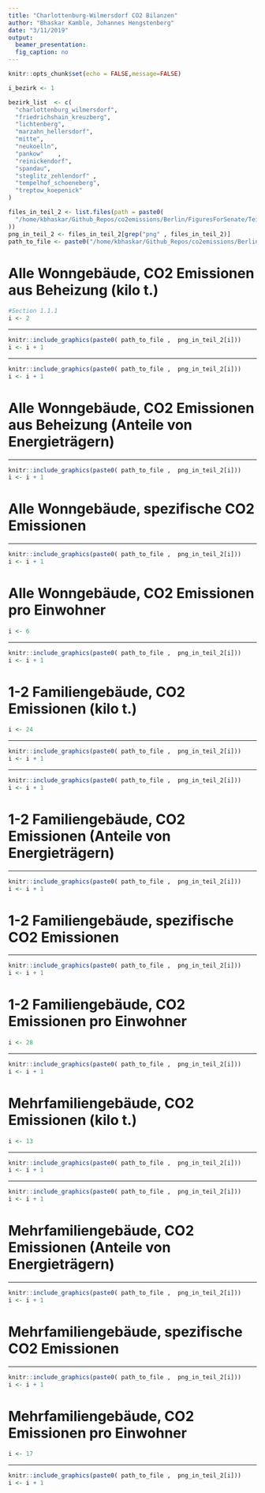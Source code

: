 ```yaml
---
title: "Charlottenburg-Wilmersdorf CO2 Bilanzen"
author: "Bhaskar Kamble, Johannes Hengstenberg"
date: "3/11/2019"
output: 
  beamer_presentation:
  fig_caption: no
---
```


```r
knitr::opts_chunk$set(echo = FALSE,message=FALSE)
```

```r
i_bezirk <- 1
```

```r
bezirk_list  <- c(
  "charlottenburg_wilmersdorf",
  "friedrichshain_kreuzberg",
  "lichtenberg",
  "marzahn_hellersdorf",
  "mitte",
  "neukoelln",
  "pankow"    ,             
  "reinickendorf",
  "spandau",
  "steglitz_zehlendorf" ,
  "tempelhof_schoeneberg",
  "treptow_koepenick"                              
)
```



```r
files_in_teil_2 <- list.files(path = paste0(
  "/home/kbhaskar/Github_Repos/co2emissions/Berlin/FiguresForSenate/Teil2/",bezirk_list[i_bezirk]
))
png_in_teil_2 <- files_in_teil_2[grep("png" , files_in_teil_2)]
path_to_file <- paste0("/home/kbhaskar/Github_Repos/co2emissions/Berlin/FiguresForSenate/Teil2/",bezirk_list[i_bezirk] , "/")
```



# Alle Wonngebäude, CO2 Emissionen aus Beheizung (kilo t.)

```r
#Section 1.1.1
i <- 2
```

---

```r
knitr::include_graphics(paste0( path_to_file ,  png_in_teil_2[i]))
i <- i + 1
```

---

```r
knitr::include_graphics(paste0( path_to_file ,  png_in_teil_2[i]))
i <- i + 1
```

# Alle Wonngebäude, CO2 Emissionen aus Beheizung (Anteile von Energieträgern)

---

```r
knitr::include_graphics(paste0( path_to_file ,  png_in_teil_2[i]))
i <- i + 1
```


# Alle Wonngebäude, spezifische CO2 Emissionen

---

```r
knitr::include_graphics(paste0( path_to_file ,  png_in_teil_2[i]))
i <- i + 1
```

# Alle Wonngebäude, CO2 Emissionen pro Einwohner

```r
i <- 6
```

---

```r
knitr::include_graphics(paste0( path_to_file ,  png_in_teil_2[i]))
i <- i + 1
```
















# 1-2 Familiengebäude, CO2 Emissionen (kilo t.)

```r
i <- 24
```

---

```r
knitr::include_graphics(paste0( path_to_file ,  png_in_teil_2[i]))
i <- i + 1
```

---

```r
knitr::include_graphics(paste0( path_to_file ,  png_in_teil_2[i]))
i <- i + 1
```


# 1-2 Familiengebäude, CO2 Emissionen (Anteile von Energieträgern)

---

```r
knitr::include_graphics(paste0( path_to_file ,  png_in_teil_2[i]))
i <- i + 1
```

# 1-2 Familiengebäude, spezifische CO2 Emissionen

---

```r
knitr::include_graphics(paste0( path_to_file ,  png_in_teil_2[i]))
i <- i + 1
```

# 1-2 Familiengebäude, CO2 Emissionen pro Einwohner

```r
i <- 28
```

---

```r
knitr::include_graphics(paste0( path_to_file ,  png_in_teil_2[i]))
i <- i + 1
```
















# Mehrfamiliengebäude, CO2 Emissionen (kilo t.)

```r
i <- 13
```

---

```r
knitr::include_graphics(paste0( path_to_file ,  png_in_teil_2[i]))
i <- i + 1
```

---

```r
knitr::include_graphics(paste0( path_to_file ,  png_in_teil_2[i]))
i <- i + 1
```


# Mehrfamiliengebäude, CO2 Emissionen (Anteile von Energieträgern)

---

```r
knitr::include_graphics(paste0( path_to_file ,  png_in_teil_2[i]))
i <- i + 1
```

# Mehrfamiliengebäude, spezifische CO2 Emissionen

---

```r
knitr::include_graphics(paste0( path_to_file ,  png_in_teil_2[i]))
i <- i + 1
```

# Mehrfamiliengebäude, CO2 Emissionen pro Einwohner

```r
i <- 17
```

---

```r
knitr::include_graphics(paste0( path_to_file ,  png_in_teil_2[i]))
i <- i + 1
```

